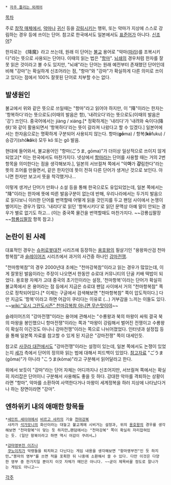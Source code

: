  * [[자주 틀리는 외래어]]

[[목차]]

주로 [[창작 매체]]에서, [[악마]]나 [[귀신]] 등을 [[강림]]시키는 행위, 또는 악마가 지상에 스스로 강림하는 경우 등에 쓰이는 단어. 참고로 한국에서도 일본에서도 [[표준어]]가 아니다. [[신조어]]?

한자로는 《降魔》라고 쓰는데, 원래 이 단어는 [[불교]] 용어로 "악마([[마라]])를 조복시키다"라는 뜻으로 사용되는 단어다. 이때의 읽는 법은 "[[항마]]". [[뇌쇄]]의 경우처럼 한자를 잘못 읽은 것이라고 볼 수도 있지만, "뇌쇄"라는 단어는 원래 예전부터 존재했던 단어인데 비해 "강마"는 확실하게 신조어라는 점, "항마"와 "강마"가 확실하게 다른 의미로 쓰이고 있다는 점에서 100% 잘못된 단어로 치부할 수는 없다.

== 발생원인 ==
불교에서 위와 같은 뜻으로 쓰일때는 "항마"라고 읽어야 하지만, 이 "降"이라는 한자는 '항복하다'라는 뜻으로도(이때의 발음은 항), '내려오다'라는 뜻으로도(이때의 발음은 '강') 쓰인다. 중국어에서는 jiàng / xiáng.[* 정확하게는 '내리다'가 '내려와 숙이다(降伏)'와 같이 활용되면서 '항복하다'라는 뜻이 갈라져 나왔다고 할 수 있겠다.] 일본어에서는 한자음으로는 명확하게 구분되어 사용되지 않는다. 항마('''gō'''ma) / 항복('''kō'''fuku) / 승강기(shō'''kō'''ki) 모두 kō 또는 gō 발음.

현대에 들어와서, 불교용어인 "항마(ごうま, gōma)"가 더이상 일상적으로 쓰이지 않게 되었고[* 이는 한국에서도 마찬가지다. 넷상에서 [[항마]]라는 단어를 사용할 때는 거의 2번 항목을 의미한다는 점을 생각해보자.], 일본의 서브컬쳐 쪽에서 "악'''마'''가 '''강'''림한다"라는 뜻의 조어를 만들면서, 같은 한자인데 뜻이 전혀 다른 단어가 생겨난 것으로 보인다. 아니면 한자만 보고서 뜻을 착각했거나…

이렇게 생겨난 단어가 만화나 소설 등을 통해 한국으로도 유입되었는데, 일본 쪽에서는 "降"이라는 한자에 뜻에 따른 발음구분이 없는데 반해, 우리나라에서는 두가지 발음으로 읽다보니 이러한 단어를 번역할때 어떻게 읽을 것인지를 두고 팬덤 사이에서 논쟁이 벌어지는 경우가 많다. '내리다'로 읽던 '항복시키다'로 읽던 문맥상 아예 말이 안되는 경우가 별로 없기도 하고… (이는 중국쪽 물건을 번역할때도 마찬가지다. ~~강룡십팔장~~[[항룡십팔장]] 항목 참고.)

== 논란이 된 사례 ==
대표적인 경우는 [[슈퍼로봇대전]] 시리즈에 등장하는 [[용호왕]]의 필살기인 "용왕파산검 천마항복참"과 [[슬레이어즈]] 시리즈에서 과거의 사건중 하나인 [[강마전쟁]].

"천마항복참"의 경우 2000년대 초에는 "천마강복참"이라고 읽는 경우가 많았는데, 이게 잘못된 발음이라는 주장이 나오면서 한동안 슈로대 커뮤니티의 단골 키배 떡밥이 되었다. 용호왕 자체가 고대 중국의 초기인이라는 설정, '천마항복'이라는 단어가 확실히 불교쪽에서 온 용어라는 점 등에서 지금은 슈로대 팬덤 사이에서 거의 "천마항복참" 쪽으로 정착되어있다.[* 이제는 구글에서 검색해보면 "천마항복참" 쪽이 압도적이다.] 다만 지금도 '항복'이라고 하면 어감이 쿠리다는 이유로 (…) 거부감을 느끼는 이들도 있다. ~~[[wiki:"요시 그란도시즌" 천마강복참 아니면 무슨맛이야]]~~

슬레이어즈의 "강마전쟁"이라는 용어에 관해서는 "수룡왕과 북의 마왕이 싸워 결국 북의 마왕을 봉인했으니 항마전쟁"이라는 쪽과 "마왕이 강림해서 벌어진 전쟁이고 수룡왕이 확실히 이긴것도 아니니 강마전쟁"이라는 쪽으로 나뉘어졌었다. 인터넷과 설정집 등을 통해 일본쪽 자료를 참고할 수 있게 된 지금은 "강마전쟁" 쪽이 대세인듯.

참고로 [[사쿠라 대전]]에서도 "강마전쟁"이라는 설정이 있는데, 일본 쪽에서도 논쟁이 있었는지 [[세가]] 측에서 단어의 정의와 읽는 법에 대해서 피드백이 있었다. [http://ww9.tiki.ne.jp/~yamagishi/page018.html 참고자료] "ごうま(gōma)"가 아니라 "こうま(kōma)"라고 구분해서 읽어달라고 한다.

위에서 보듯이 "강마"라는 단어 자체는 어디까지나 신조어지만, 서브컬쳐 쪽에서는 확실히 자리잡은 단어이니 구분해서 사용해도 좋을 듯 하다. 강대한 악마를 격퇴하는 상황이라면 "항마", 악마를 소환하여 사역한다거나 마왕이 세계정복을 하러 지상에 나타났다거나 하는 장면이라면 "강마".

== 엔하위키 내의 애매한 항목들 ==
 *[[세인트 세이야]]에서 [[비르고 샤카]]의 기술 [[천마강복]]
  샤카가 [[석가모니]]의 화신이라는 대놓고 불교계에 시비거는 설정과, 위의 [[용호왕]]의 경우를 생각해보면 "천마항복"이 맞는 듯 하지만…팬덤에서는 "천마강복" 쪽이 확실히 자리잡혀있는 듯. (일단 항복이라고 하면 역시 어감이 쿠려서…)

 *[[강마영부전 이즈나]]
  [[쿠노이치]]가 악령들을 퇴치하고 다닌다는 게임 내용을 생각해보면 "항마영부전"인 듯 하지만…"봉마의 영부"를 쓰면 적을 포획한 뒤 나중에 소환해서 쓸 수 있다. 다만 이것은 다양한 영부 중 한가지일 뿐이지 이것 자체가 메인은 아니다. ~~굳이 제목바꿀 정도로 잘나가는 게임도 아니고~~

[[각주]]
